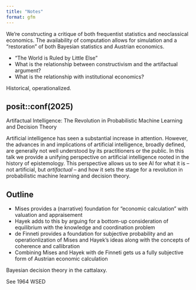 ```yaml
---
title: "Notes"
format: gfm
---
```


We're constructing a critique of both frequentist statistics and neoclassical economics. The availability of computation allows for simulation and a "restoration" of both Bayesian statistics and Austrian economics.

- "The World is Ruled by Little Else"
- What is the relationship between constructivism and the artifactual argument?
- What is the relationship with institutional economics?

Historical, operationalized.

## posit::conf(2025)

Artifactual Intelligence: The Revolution in Probabilistic Machine Learning and Decision Theory

Artificial intelligence has seen a substantial increase in attention. However, the advances in and implications of artificial intelligence, broadly defined, are generally not well understood by its practitioners or the public. In this talk we provide a unifying perspective on artificial intelligence rooted in the history of epistemology. This perspective allows us to see AI for what it is -- not artificial, but *artifactual* -- and how it sets the stage for a revolution in probabilistic machine learning and decision theory.

## Outline

- Mises provides a (narrative) foundation for "economic calculation" with valuation and appraisement
- Hayek adds to this by arguing for a bottom-up consideration of equilibrium with the knowledge and coordination problem
- de Finneti provides a foundation for subjective probability and an operationlization of Mises and Hayek's ideas along with the concepts of coherence and callibration
- Combining Mises and Hayek with de Finneti gets us a fully subjective form of Austrian economic calculation

Bayesian decision theory in the cattalaxy.

See 1964 WSED
